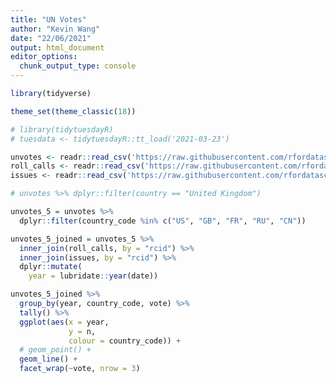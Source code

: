 ```yaml
---
title: "UN Votes"
author: "Kevin Wang"
date: "22/06/2021"
output: html_document
editor_options: 
  chunk_output_type: console
---
```


```r
library(tidyverse)

theme_set(theme_classic(18))

# library(tidytuesdayR)
# tuesdata <- tidytuesdayR::tt_load('2021-03-23')

unvotes <- readr::read_csv('https://raw.githubusercontent.com/rfordatascience/tidytuesday/master/data/2021/2021-03-23/unvotes.csv')
roll_calls <- readr::read_csv('https://raw.githubusercontent.com/rfordatascience/tidytuesday/master/data/2021/2021-03-23/roll_calls.csv')
issues <- readr::read_csv('https://raw.githubusercontent.com/rfordatascience/tidytuesday/master/data/2021/2021-03-23/issues.csv')
```

<!-- ```{r} -->
<!-- library(reticulate) -->
<!-- reticulate::use_condaenv( -->
<!--   condaenv = "/home/u0037678/.conda/envs/env_cap", -->
<!--   conda = "/home/u0037678/.conda/envs/env_cap") -->

<!-- reticulate::py_config() -->

<!-- unvotes = r_to_py(unvotes) -->
<!-- roll_calls = r_to_py(roll_calls) -->
<!-- issues = r_to_py(issues) -->
<!-- repl_python() -->
<!-- ``` -->

<!-- ```{python} -->
<!-- import pandas as pd -->
<!-- r.unvotes -->
<!-- ``` -->

```r
# unvotes %>% dplyr::filter(country == "United Kingdom")

unvotes_5 = unvotes %>% 
  dplyr::filter(country_code %in% c("US", "GB", "FR", "RU", "CN"))

unvotes_5_joined = unvotes_5 %>% 
  inner_join(roll_calls, by = "rcid") %>% 
  inner_join(issues, by = "rcid") %>% 
  dplyr::mutate(
    year = lubridate::year(date))
```

```r
unvotes_5_joined %>% 
  group_by(year, country_code, vote) %>% 
  tally() %>% 
  ggplot(aes(x = year, 
             y = n,
             colour = country_code)) +
  # geom_point() +
  geom_line() + 
  facet_wrap(~vote, nrow = 3)
```

